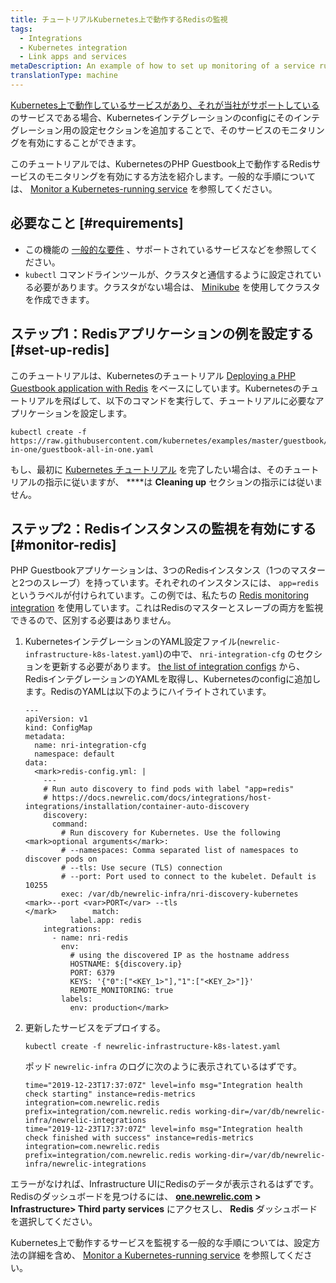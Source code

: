 ```yaml
---
title: チュートリアルKubernetes上で動作するRedisの監視
tags:
  - Integrations
  - Kubernetes integration
  - Link apps and services
metaDescription: An example of how to set up monitoring of a service running on Kubernetes.
translationType: machine
---
```


[Kubernetes上で動作しているサービスがあり、それが当社がサポートしている](/docs/monitor-service-running-kubernetes#integration-configs) のサービスである場合、Kubernetesインテグレーションのconfigにそのインテグレーション用の設定セクションを追加することで、そのサービスのモニタリングを有効にすることができます。

このチュートリアルでは、KubernetesのPHP Guestbook上で動作するRedisサービスのモニタリングを有効にする方法を紹介します。一般的な手順については、 [Monitor a Kubernetes-running service](/docs/monitor-service-running-kubernetes) を参照してください。

## 必要なこと [#requirements]

* この機能の [一般的な要件](/docs/monitor-service-running-kubernetes#requirements) 、サポートされているサービスなどを参照してください。
* `kubectl` コマンドラインツールが、クラスタと通信するように設定されている必要があります。クラスタがない場合は、 [Minikube](https://kubernetes.io/docs/setup/minikube) を使用してクラスタを作成できます。

## ステップ1：Redisアプリケーションの例を設定する [#set-up-redis]

このチュートリアルは、Kubernetesのチュートリアル [Deploying a PHP Guestbook application with Redis](https://kubernetes.io/docs/tutorials/stateless-application/guestbook/) をベースにしています。Kubernetesのチュートリアルを飛ばして、以下のコマンドを実行して、チュートリアルに必要なアプリケーションを設定します。

```
kubectl create -f https://raw.githubusercontent.com/kubernetes/examples/master/guestbook/all-in-one/guestbook-all-in-one.yaml
```

もし、最初に [Kubernetes チュートリアル](https://kubernetes.io/docs/tutorials/stateless-application/guestbook/) を完了したい場合は、そのチュートリアルの指示に従いますが、 ****は **Cleaning up** セクションの指示には従いません。

## ステップ2：Redisインスタンスの監視を有効にする [#monitor-redis]

PHP Guestbookアプリケーションは、3つのRedisインスタンス（1つのマスターと2つのスレーブ）を持っています。それぞれのインスタンスには、 `app=redis` というラベルが付けられています。この例では、私たちの [Redis monitoring integration](/docs/integrations/host-integrations/host-integrations-list/redis-monitoring-integration) を使用しています。これはRedisのマスターとスレーブの両方を監視できるので、区別する必要はありません。

1. KubernetesインテグレーションのYAML設定ファイル(`newrelic-infrastructure-k8s-latest.yaml`)の中で、 `nri-integration-cfg` のセクションを更新する必要があります。 [the list of integration configs](/docs/monitor-service-running-kubernetes#integration-configs) から、RedisインテグレーションのYAMLを取得し、Kubernetesのconfigに追加します。RedisのYAMLは以下のようにハイライトされています。

   ```
   ---
   apiVersion: v1
   kind: ConfigMap
   metadata:
     name: nri-integration-cfg
     namespace: default
   data:
     <mark>redis-config.yml: |
       ---
       # Run auto discovery to find pods with label "app=redis"
       # https://docs.newrelic.com/docs/integrations/host-integrations/installation/container-auto-discovery
       discovery:
         command:
           # Run discovery for Kubernetes. Use the following <mark>optional arguments</mark>:
           # --namespaces: Comma separated list of namespaces to discover pods on
           # --tls: Use secure (TLS) connection
           # --port: Port used to connect to the kubelet. Default is 10255
           exec: /var/db/newrelic-infra/nri-discovery-kubernetes <mark>--port <var>PORT</var> --tls
   </mark>        match:
             label.app: redis
       integrations:
         - name: nri-redis
           env:
             # using the discovered IP as the hostname address
             HOSTNAME: ${discovery.ip}
             PORT: 6379
             KEYS: '{"0":["<KEY_1>"],"1":["<KEY_2>"]}'
             REMOTE_MONITORING: true
           labels:
             env: production</mark>
   ```

2. 更新したサービスをデプロイする。

   ```
   kubectl create -f newrelic-infrastructure-k8s-latest.yaml
   ```

   ポッド `newrelic-infra` のログに次のように表示されているはずです。

   ```
   time="2019-12-23T17:37:07Z" level=info msg="Integration health check starting" instance=redis-metrics integration=com.newrelic.redis prefix=integration/com.newrelic.redis working-dir=/var/db/newrelic-infra/newrelic-integrations
   time="2019-12-23T17:37:07Z" level=info msg="Integration health check finished with success" instance=redis-metrics integration=com.newrelic.redis prefix=integration/com.newrelic.redis working-dir=/var/db/newrelic-infra/newrelic-integrations
   ```

エラーがなければ、Infrastructure UIにRedisのデータが表示されるはずです。Redisのダッシュボードを見つけるには、 [**one.newrelic.com**](http://one.newrelic.com) **> Infrastructure> Third party services** にアクセスし、 **Redis** ダッシュボードを選択してください。

Kubernetes上で動作するサービスを監視する一般的な手順については、設定方法の詳細を含め、 [Monitor a Kubernetes-running service](/docs/monitor-service-running-kubernetes) を参照してください。